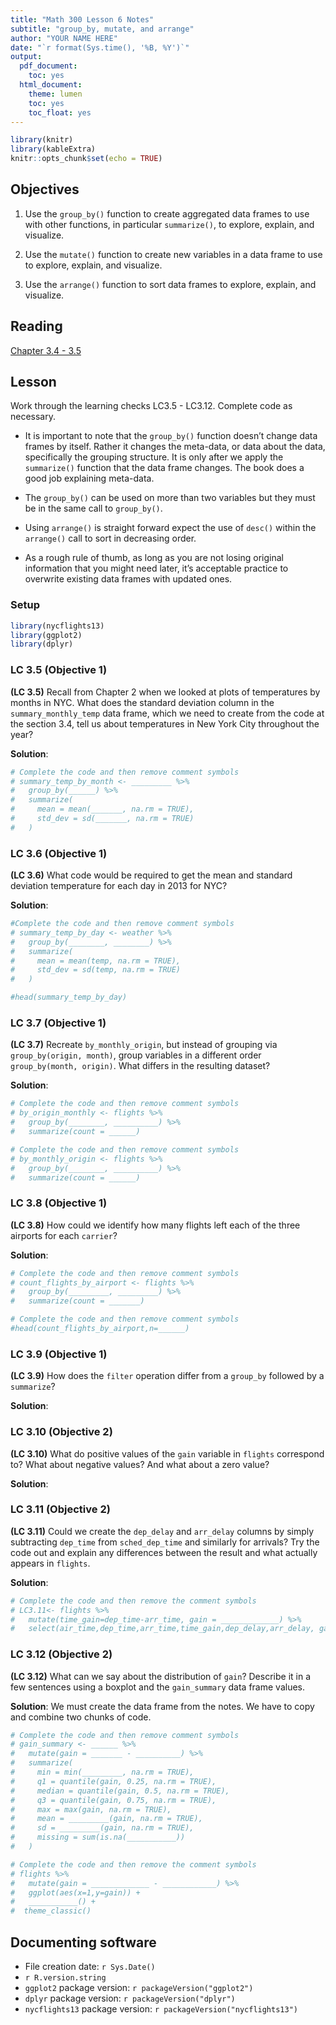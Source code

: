 ```yaml
---
title: "Math 300 Lesson 6 Notes"
subtitle: "group_by, mutate, and arrange"
author: "YOUR NAME HERE"
date: "`r format(Sys.time(), '%B, %Y')`"
output:
  pdf_document:
    toc: yes
  html_document:
    theme: lumen
    toc: yes
    toc_float: yes
---
```



```r
library(knitr)
library(kableExtra)
knitr::opts_chunk$set(echo = TRUE)
```

## Objectives

1. Use the `group_by()` function to create aggregated data frames to use with other functions, in particular `summarize()`, to explore, explain, and visualize. 

2. Use the `mutate()` function to create new variables in a data frame to use to explore, explain, and visualize.

3. Use the `arrange()` function to sort data frames to explore, explain, and visualize. 

## Reading 

[Chapter 3.4 - 3.5](https://moderndive.com/3-wrangling.html#groupby)

## Lesson 

Work through the learning checks LC3.5 - LC3.12. Complete code as necessary.

+ It is important to note that the `group_by()` function doesn’t change data frames by itself. Rather it changes the meta-data, or data about the data, specifically the grouping structure. It is only after we apply the `summarize()` function that the data frame changes. The book does a good job explaining meta-data.

+ The `group_by()` can be used on more than two variables but they must be in the same call to `group_by()`. 

+ Using `arrange()` is straight forward expect the use of `desc()` within the `arrange()` call to sort in decreasing order. 

+ As a rough rule of thumb, as long as you are not losing original information that you might need later, it’s acceptable practice to overwrite existing data frames with updated ones.

### Setup  

```r
library(nycflights13)
library(ggplot2)
library(dplyr)
```


### LC 3.5 (Objective 1)

**(LC 3.5)** Recall from Chapter 2 when we looked at plots of temperatures by months in NYC. What does the standard deviation column in the `summary_monthly_temp` data frame, which we need to create from the code at the section 3.4, tell us about temperatures in New York City throughout the year?

**Solution**: 

```r
# Complete the code and then remove comment symbols
# summary_temp_by_month <- _________ %>%
#   group_by(______) %>%
#   summarize(
#     mean = mean(_______, na.rm = TRUE),
#     std_dev = sd(_______, na.rm = TRUE)
#   )
```




### LC 3.6 (Objective 1)

**(LC 3.6)** What code would be required to get the mean and standard deviation temperature for each day in 2013 for NYC?

**Solution**: 

```r
#Complete the code and then remove comment symbols
# summary_temp_by_day <- weather %>%
#   group_by(________, ________) %>%
#   summarize(
#     mean = mean(temp, na.rm = TRUE),
#     std_dev = sd(temp, na.rm = TRUE)
#   )
```


```r
#head(summary_temp_by_day)
```



### LC 3.7 (Objective 1)

**(LC 3.7)** Recreate `by_monthly_origin`, but instead of grouping via `group_by(origin, month)`, group variables in a different order `group_by(month, origin)`. What differs in the resulting dataset?

**Solution**: 

```r
# Complete the code and then remove comment symbols
# by_origin_monthly <- flights %>% 
#   group_by(________, __________) %>% 
#   summarize(count = ______)
```

```r
# Complete the code and then remove comment symbols
# by_monthly_origin <- flights %>%
#   group_by(________, __________) %>% 
#   summarize(count = ______) 
```



### LC 3.8 (Objective 1)

**(LC 3.8)** How could we identify how many flights left each of the three airports for each `carrier`?

**Solution**: 

```r
# Complete the code and then remove comment symbols
# count_flights_by_airport <- flights %>%
#   group_by(_________, _________) %>%
#   summarize(count = _______)
```

```r
# Complete the code and then remove comment symbols
#head(count_flights_by_airport,n=______)
```


### LC 3.9 (Objective 1)

**(LC 3.9)** How does the `filter` operation differ from a `group_by` followed by a `summarize`?

**Solution**: 






### LC 3.10 (Objective 2)

**(LC 3.10)** What do positive values of the `gain` variable in `flights` correspond to?  What about negative values?  And what about a zero value?

**Solution**: 






### LC 3.11 (Objective 2)

**(LC 3.11)** Could we create the `dep_delay` and `arr_delay` columns by simply subtracting `dep_time` from `sched_dep_time` and similarly for arrivals?  Try the code out and explain any differences between the result and what actually appears in `flights`.

**Solution**: 

```r
# Complete the code and then remove the comment symbols 
# LC3.11<- flights %>%
#   mutate(time_gain=dep_time-arr_time, gain = _____________) %>%
#   select(air_time,dep_time,arr_time,time_gain,dep_delay,arr_delay, gain)
```


### LC 3.12 (Objective 2)

**(LC 3.12)** What can we say about the distribution of `gain`?  Describe it in a few sentences using a boxplot and the `gain_summary` data frame values.

**Solution**: We must create the data frame from the notes. We have to copy and combine two chunks of code.

```r
# Complete the code and then remove comment symbols
# gain_summary <- ______ %>%
#   mutate(gain = _______ - __________) %>%
#   summarize(
#     min = min(_________, na.rm = TRUE),
#     q1 = quantile(gain, 0.25, na.rm = TRUE),
#     median = quantile(gain, 0.5, na.rm = TRUE),
#     q3 = quantile(gain, 0.75, na.rm = TRUE),
#     max = max(gain, na.rm = TRUE),
#     mean = _________(gain, na.rm = TRUE),
#     sd = _________(gain, na.rm = TRUE),
#     missing = sum(is.na(___________))
#   )
```


```r
# Complete the code and then remove the comment symbols
# flights %>%
#   mutate(gain = _____________ - ____________) %>%
#   ggplot(aes(x=1,y=gain)) +
#   ___________() +
#  theme_classic()
```



## Documenting software 

  * File creation date: `r Sys.Date()`
  * `r R.version.string`
  * `ggplot2` package version: `r packageVersion("ggplot2")`
  * `dplyr` package version: `r packageVersion("dplyr")`
  * `nycflights13` package version: `r packageVersion("nycflights13")`
